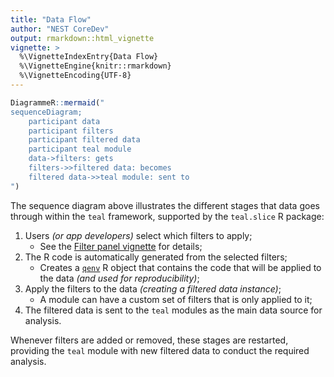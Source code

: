 ```yaml
---
title: "Data Flow"
author: "NEST CoreDev"
output: rmarkdown::html_vignette
vignette: >
  %\VignetteIndexEntry{Data Flow}
  %\VignetteEngine{knitr::rmarkdown}
  %\VignetteEncoding{UTF-8}
---
```


```r
DiagrammeR::mermaid("
sequenceDiagram;
    participant data
    participant filters
    participant filtered data
    participant teal module
    data->filters: gets
    filters->>filtered data: becomes
    filtered data->>teal module: sent to
")
```

The sequence diagram above illustrates the different stages that data goes through within the `teal` framework, supported by the `teal.slice` R package:

1. Users _(or app developers)_ select which filters to apply;
    - See the [Filter panel vignette](filterpanel.qmd) for details;
1. The R code is automatically generated from the selected filters;
    - Creates a [`qenv`](qenv.qmd) R object that contains the code that will be applied to the data _(and used for reproducibility)_;
1. Apply the filters to the data _(creating a filtered data instance)_;
    - A module can have a custom set of filters that is only applied to it;
    
1. The filtered data is sent to the `teal` modules as the main data source for analysis.

Whenever filters are added or removed, these stages are restarted, providing the `teal` module with new filtered data to conduct the required analysis.
